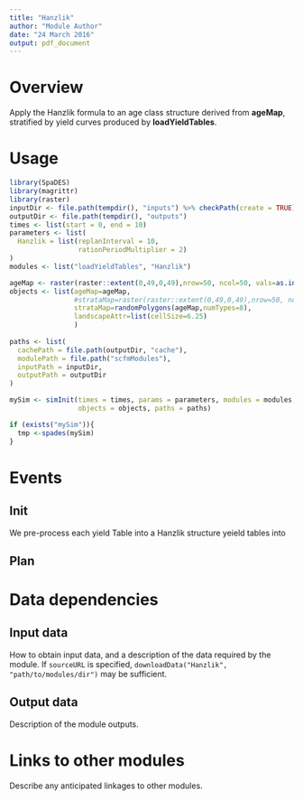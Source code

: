 ---
title: "Hanzlik"
author: "Module Author"
date: "24 March 2016"
output: pdf_document
---

# Overview

Apply the Hanzlik formula to an age class structure derived from __ageMap__,
stratified by yield curves produced by __loadYieldTables__.

# Usage

```{r module_usage}
library(SpaDES)
library(magrittr)
library(raster)
inputDir <- file.path(tempdir(), "inputs") %>% checkPath(create = TRUE)
outputDir <- file.path(tempdir(), "outputs")
times <- list(start = 0, end = 10)
parameters <- list(
  Hanzlik = list(replanInterval = 10,
                 rationPeriodMultiplier = 2)
)
modules <- list("loadYieldTables", "Hanzlik")

ageMap <- raster(raster::extent(0,49,0,49),nrow=50, ncol=50, vals=as.integer(runif(50*50)*150))
objects <- list(ageMap=ageMap,
                #strataMap=raster(raster::extent(0,49,0,49),nrow=50, ncol=50, vals=rep(5,50*50)),
                strataMap=randomPolygons(ageMap,numTypes=8),
                landscapeAttr=list(cellSize=6.25)
                )
            
paths <- list(
  cachePath = file.path(outputDir, "cache"),
  modulePath = file.path("scfmModules"),
  inputPath = inputDir,
  outputPath = outputDir
)

mySim <- simInit(times = times, params = parameters, modules = modules,
                 objects = objects, paths = paths)

if (exists("mySim")){
  tmp <-spades(mySim)
}

```

# Events

## Init

We pre-process each yield Table into a Hanzlik structure yeield tables into 

## Plan

# Data dependencies

## Input data

How to obtain input data, and a description of the data required by the module.
If `sourceURL` is specified, `downloadData("Hanzlik", "path/to/modules/dir")` may be sufficient.

## Output data

Description of the module outputs.

# Links to other modules

Describe any anticipated linkages to other modules.


